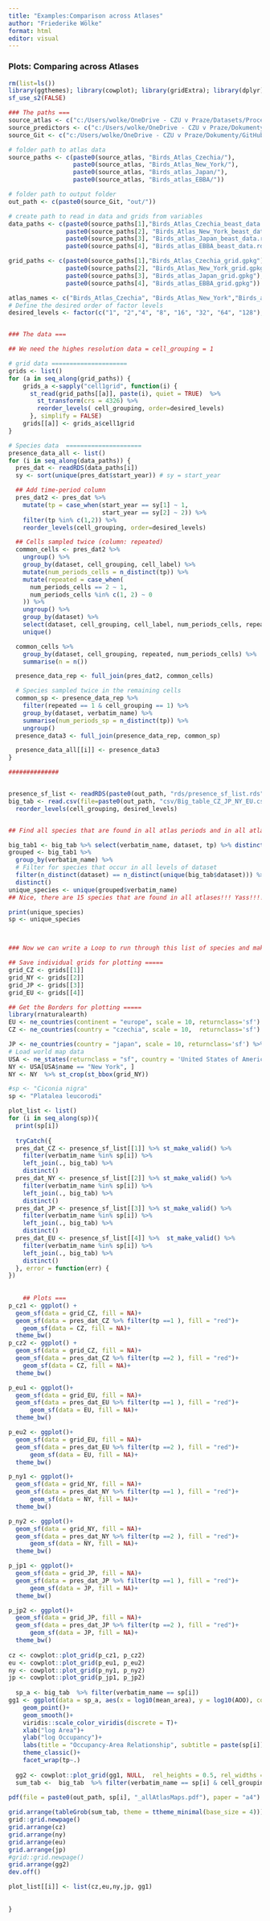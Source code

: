 ```yaml
---
title: "Examples:Comparison across Atlases"
author: "Friederike Wölke"
format: html
editor: visual
---
```


### Plots: Comparing across Atlases

```r
rm(list=ls())
library(ggthemes); library(cowplot); library(gridExtra); library(dplyr); library(sf); library(rstatix); library(ggplot2)
sf_use_s2(FALSE)

### The paths ===
source_atlas <- c("c:/Users/wolke/OneDrive - CZU v Praze/Datasets/Processed/Atlases/Replicated/")
source_predictors <- c("c:/Users/wolke/OneDrive - CZU v Praze/Dokumenty/PhD_Projects/StaticPredictors/Data/")
source_Git <- c("c:/Users/wolke/OneDrive - CZU v Praze/Dokumenty/GitHub/BEAST_General_Procedures/Project_Frieda/StaticPredictors/")

# folder path to atlas data
source_paths <- c(paste0(source_atlas, "Birds_Atlas_Czechia/"), 
                  paste0(source_atlas, "Birds_Atlas_New_York/"), 
                  paste0(source_atlas, "Birds_atlas_Japan/"), 
                  paste0(source_atlas, "Birds_atlas_EBBA/"))

# folder path to output folder
out_path <- c(paste0(source_Git, "out/"))

# create path to read in data and grids from variables
data_paths <- c(paste0(source_paths[1],"Birds_Atlas_Czechia_beast_data.rds"), 
                paste0(source_paths[2], "Birds_Atlas_New_York_beast_data.rds"), 
                paste0(source_paths[3], "Birds_atlas_Japan_beast_data.rds"),
                paste0(source_paths[4], "Birds_atlas_EBBA_beast_data.rds"))

grid_paths <- c(paste0(source_paths[1],"Birds_Atlas_Czechia_grid.gpkg"), 
                paste0(source_paths[2], "Birds_Atlas_New_York_grid.gpkg"), 
                paste0(source_paths[3], "Birds_atlas_Japan_grid.gpkg"),
                paste0(source_paths[4], "Birds_atlas_EBBA_grid.gpkg"))

atlas_names <- c("Birds_Atlas_Czechia", "Birds_Atlas_New_York","Birds_atlas_Japan", "Birds_atlas_EBBA")
# Define the desired order of factor levels
desired_levels <- factor(c("1", "2","4", "8", "16", "32", "64", "128"), ordered = T,  levels = c("1", "2","4", "8", "16", "32", "64", "128")) 


### The data ===

## We need the highes resolution data = cell_grouping = 1

# grid data =====================
grids <- list()
for (a in seq_along(grid_paths)) {
    grids_a <-sapply("cell1grid", function(i) {
      st_read(grid_paths[[a]], paste(i), quiet = TRUE)  %>% 
        st_transform(crs = 4326) %>% 
        reorder_levels( cell_grouping, order=desired_levels)
      }, simplify = FALSE)
    grids[[a]] <- grids_a$cell1grid
}

# Species data  =====================
presence_data_all <- list()
for (i in seq_along(data_paths)) {
  pres_dat <- readRDS(data_paths[i])
  sy <- sort(unique(pres_dat$start_year)) # sy = start_year

  ## Add time-period column
  pres_dat2 <- pres_dat %>% 
    mutate(tp = case_when(start_year == sy[1] ~ 1,
                          start_year == sy[2] ~ 2)) %>% 
    filter(tp %in% c(1,2)) %>%
    reorder_levels(cell_grouping, order=desired_levels)

  ## Cells sampled twice (column: repeated)
  common_cells <- pres_dat2 %>%
    ungroup() %>%
    group_by(dataset, cell_grouping, cell_label) %>%
    mutate(num_periods_cells = n_distinct(tp)) %>%
    mutate(repeated = case_when(
      num_periods_cells == 2 ~ 1,
      num_periods_cells %in% c(1, 2) ~ 0
    )) %>%
    ungroup() %>%
    group_by(dataset) %>%
    select(dataset, cell_grouping, cell_label, num_periods_cells, repeated) %>%
    unique()

  common_cells %>%
    group_by(dataset, cell_grouping, repeated, num_periods_cells) %>%
    summarise(n = n())

  presence_data_rep <- full_join(pres_dat2, common_cells)

  # Species sampled twice in the remaining cells
  common_sp <- presence_data_rep %>%
    filter(repeated == 1 & cell_grouping == 1) %>%
    group_by(dataset, verbatim_name) %>%
    summarise(num_periods_sp = n_distinct(tp)) %>%
    ungroup() 
  presence_data3 <- full_join(presence_data_rep, common_sp) 

  presence_data_all[[i]] <- presence_data3
}

##############


presence_sf_list <- readRDS(paste0(out_path, "rds/presence_sf_list.rds"))
big_tab <- read.csv(file=paste0(out_path, "csv/Big_table_CZ_JP_NY_EU.csv")) %>% 
  reorder_levels(cell_grouping, desired_levels)


## Find all species that are found in all atlas periods and in all atlases !!

big_tab1 <- big_tab %>% select(verbatim_name, dataset, tp) %>% distinct()
grouped <- big_tab1 %>%
  group_by(verbatim_name) %>%
  # Filter for species that occur in all levels of dataset
  filter(n_distinct(dataset) == n_distinct(unique(big_tab$dataset))) %>%
  distinct()
unique_species <- unique(grouped$verbatim_name) 
## Nice, there are 15 species that are found in all atlases!!! Yass!!!!

print(unique_species)
sp <- unique_species



### Now we can write a Loop to run through this list of species and make the plots for all of them :) This will be funnnnnn 

## Save individual grids for plotting =====
grid_CZ <- grids[[1]]
grid_NY <- grids[[2]]
grid_JP <- grids[[3]]
grid_EU <- grids[[4]]

## Get the Borders for plotting =====
library(rnaturalearth) 
EU <- ne_countries(continent = "europe", scale = 10, returnclass='sf') %>% st_crop(st_bbox(grid_EU))
CZ <- ne_countries(country = "czechia", scale = 10,  returnclass='sf') %>% st_crop(st_bbox(grid_CZ))

JP <- ne_countries(country = "japan", scale = 10, returnclass='sf') %>% st_crop(st_bbox(grid_JP))
# Load world map data
USA <- ne_states(returnclass = "sf", country = 'United States of America') 
NY <- USA[USA$name == "New York", ]
NY <- NY  %>% st_crop(st_bbox(grid_NY)) 

#sp <- "Ciconia nigra"
sp <- "Platalea leucorodi"

plot_list <- list()
for (i in seq_along(sp)){
  print(sp[i])
  
  tryCatch({
  pres_dat_CZ <- presence_sf_list[[1]] %>% st_make_valid() %>%
    filter(verbatim_name %in% sp[i]) %>% 
    left_join(., big_tab) %>% 
    distinct()
  pres_dat_NY <- presence_sf_list[[2]] %>% st_make_valid() %>%
    filter(verbatim_name %in% sp[i]) %>% 
    left_join(., big_tab) %>% 
    distinct()
  pres_dat_JP <- presence_sf_list[[3]] %>% st_make_valid() %>%
    filter(verbatim_name %in% sp[i]) %>% 
    left_join(., big_tab) %>% 
    distinct()
  pres_dat_EU <- presence_sf_list[[4]] %>%  st_make_valid() %>%
    filter(verbatim_name %in% sp[i]) %>% 
    left_join(., big_tab) %>% 
    distinct()
  }, error = function(err) {
})
  
  
    ## Plots ===
p_cz1 <- ggplot() + 
  geom_sf(data = grid_CZ, fill = NA)+
  geom_sf(data = pres_dat_CZ %>% filter(tp ==1 ), fill = "red")+
    geom_sf(data = CZ, fill = NA)+
  theme_bw()
p_cz2 <- ggplot() + 
  geom_sf(data = grid_CZ, fill = NA)+
  geom_sf(data = pres_dat_CZ %>% filter(tp ==2 ), fill = "red")+
    geom_sf(data = CZ, fill = NA)+
  theme_bw()

p_eu1 <- ggplot()+
  geom_sf(data = grid_EU, fill = NA)+
  geom_sf(data = pres_dat_EU %>% filter(tp ==1 ), fill = "red")+
      geom_sf(data = EU, fill = NA)+
  theme_bw()

p_eu2 <- ggplot()+
  geom_sf(data = grid_EU, fill = NA)+
  geom_sf(data = pres_dat_EU %>% filter(tp ==2 ), fill = "red")+
      geom_sf(data = EU, fill = NA)+
  theme_bw()

p_ny1 <- ggplot()+
  geom_sf(data = grid_NY, fill = NA)+
  geom_sf(data = pres_dat_NY %>% filter(tp ==1 ), fill = "red")+
      geom_sf(data = NY, fill = NA)+
  theme_bw()

p_ny2 <- ggplot()+
  geom_sf(data = grid_NY, fill = NA)+
  geom_sf(data = pres_dat_NY %>% filter(tp ==2 ), fill = "red")+
      geom_sf(data = NY, fill = NA)+
  theme_bw()

p_jp1 <- ggplot()+
  geom_sf(data = grid_JP, fill = NA)+
  geom_sf(data = pres_dat_JP %>% filter(tp ==1 ), fill = "red")+
      geom_sf(data = JP, fill = NA)+
  theme_bw()

p_jp2 <- ggplot()+
  geom_sf(data = grid_JP, fill = NA)+
  geom_sf(data = pres_dat_JP %>% filter(tp ==2 ), fill = "red")+
      geom_sf(data = JP, fill = NA)+
  theme_bw()
  
cz <- cowplot::plot_grid(p_cz1, p_cz2)
eu <- cowplot::plot_grid(p_eu1, p_eu2)
ny <- cowplot::plot_grid(p_ny1, p_ny2)
jp <- cowplot::plot_grid(p_jp1, p_jp2)
  
  sp_a <- big_tab  %>% filter(verbatim_name == sp[i]) 
gg1 <- ggplot(data = sp_a, aes(x = log10(mean_area), y = log10(AOO), col = dataset))+
    geom_point()+
    geom_smooth()+
    viridis::scale_color_viridis(discrete = T)+
    xlab("log Area")+
    ylab("log Occupancy")+
    labs(title = "Occupancy-Area Relationship", subtitle = paste(sp[i]))+
    theme_classic()+
    facet_wrap(tp~.)
  
  gg2 <- cowplot::plot_grid(gg1, NULL,  rel_heights = 0.5, rel_widths = 1, nrow=2)
  sum_tab <-  big_tab  %>% filter(verbatim_name == sp[i] & cell_grouping == 1) %>% select(verbatim_name, dataset, tp, AOO, relative_occupancy_area, D_AOO_a, log_R2_1, Telfer_1_2) %>% distinct()
  
pdf(file = paste0(out_path, sp[i], "_allAtlasMaps.pdf"), paper = "a4")

grid.arrange(tableGrob(sum_tab, theme = ttheme_minimal(base_size = 4)))
grid::grid.newpage() 
grid.arrange(cz)
grid.arrange(ny)
grid.arrange(eu)
grid.arrange(jp)
#grid::grid.newpage() 
grid.arrange(gg2)
dev.off()

plot_list[[i]] <- list(cz,eu,ny,jp, gg1)  
  
  
}
  
  
```
